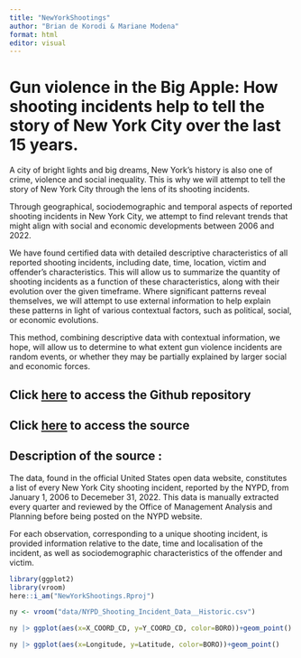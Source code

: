 ```yaml
---
title: "NewYorkShootings"
author: "Brian de Korodi & Mariane Modena"
format: html
editor: visual
---
```


# Gun violence in the Big Apple: How shooting incidents help to tell the story of New York City over the last 15 years.

A city of bright lights and big dreams, New York's history is also one of crime, violence and social inequality. This is why we will attempt to tell the story of New York City through the lens of its shooting incidents.

Through geographical, sociodemographic and temporal aspects of reported shooting incidents in New York City, we attempt to find relevant trends that might align with social and economic developments between 2006 and 2022.

We have found certified data with detailed descriptive characteristics of all reported shooting incidents, including date, time, location, victim and offender's characteristics. This will allow us to summarize the quantity of shooting incidents as a function of these characteristics, along with their evolution over the given timeframe. Where significant patterns reveal themselves, we will attempt to use external information to help explain these patterns in light of various contextual factors, such as political, social, or economic evolutions. 

This method, combining descriptive data with contextual information, we hope, will allow us to determine to what extent gun violence incidents are random events, or whether they may be partially explained by larger social and economic forces.

## Click [here](https://github.com/briandekorodi/NewYorkShootings) to access the Github repository

## Click [here](https://catalog.data.gov/dataset/nypd-shooting-incident-data-historic/resource/c564b578-fd8a-4005-8365-34150d306cc4) to access the source

## Description of the source :

The data, found in the official United States open data website, constitutes a list of every New York City shooting incident, reported by the NYPD, from January 1, 2006 to Decemeber 31, 2022. This data is manually extracted every quarter and reviewed by the Office of Management Analysis and Planning before being posted on the NYPD website.

For each observation, corresponding to a unique shooting incident, is provided information relative to the date, time and localisation of the incident, as well as sociodemographic characteristics of the offender and victim.

```r
library(ggplot2)
library(vroom)
here::i_am("NewYorkShootings.Rproj")
```

```r
ny <- vroom("data/NYPD_Shooting_Incident_Data__Historic.csv")
```

```r
ny |> ggplot(aes(x=X_COORD_CD, y=Y_COORD_CD, color=BORO))+geom_point()
```

```r
ny |> ggplot(aes(x=Longitude, y=Latitude, color=BORO))+geom_point()
```
